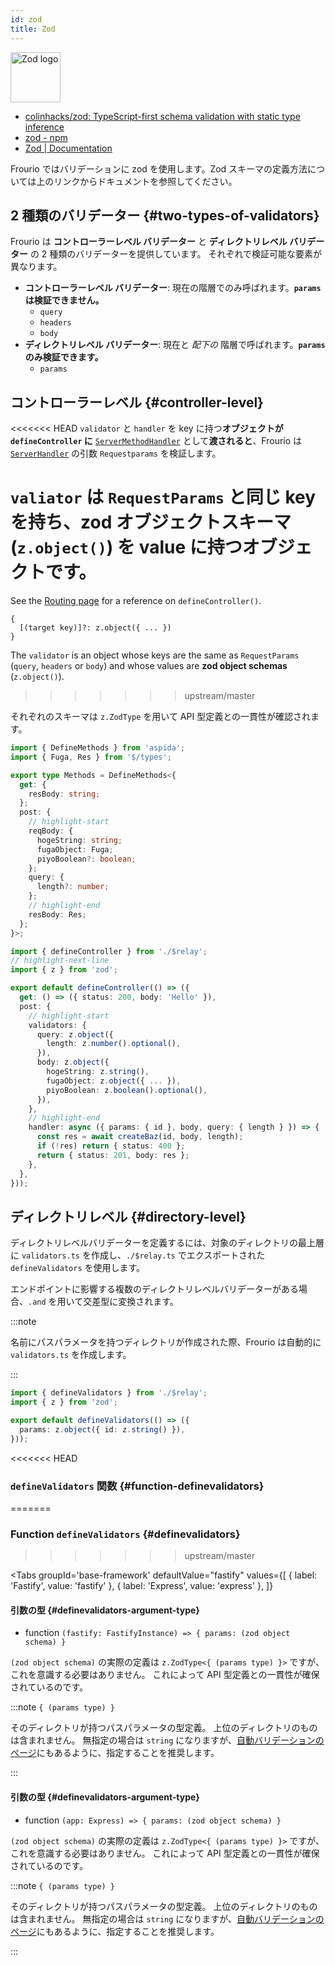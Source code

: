 ```yaml
---
id: zod
title: Zod
---
```



<div style={{display: 'flex', alignItems: 'flex-start', gap: 16 }}>

<img src="https://zod.dev/logo.svg" alt="Zod logo" width="80px" />

- [colinhacks/zod: TypeScript\-first schema validation with static type inference](https://github.com/colinhacks/zod)
- [zod \- npm](https://www.npmjs.com/package/zod)
- [Zod | Documentation](https://zod.dev/)

</div>

Frourio ではバリデーションに zod を使用します。Zod スキーマの定義方法については上のリンクからドキュメントを参照してください。

## 2 種類のバリデーター {#two-types-of-validators}

Frourio は **コントローラーレベル バリデーター** と **ディレクトリレベル バリデーター** の 2 種類のバリデーターを提供しています。
それぞれで検証可能な要素が異なります。

- **コントローラーレベル バリデーター**: 現在の階層でのみ呼ばれます。**`params` は検証できません。**
  - `query`
  - `headers`
  - `body`
- **ディレクトリレベル バリデーター**: 現在と _配下の_ 階層で呼ばれます。**`params` のみ検証できます。**
  - `params`

## コントローラーレベル {#controller-level}

<<<<<<< HEAD
`validator` と `handler` を key に持つ**オブジェクトが `defineController` に** [`ServerMethodHandler`](/docs/reference/controller#object-servermethodhandler) として**渡されると**、Frourio は [`ServerHandler`](/docs/reference/controller#function-serverhandler) の引数 `Requestparams` を検証します。

`valiator` は `RequestParams` と同じ key を持ち、**zod オブジェクトスキーマ** (`z.object()`) を value に持つオブジェクトです。
=======
See the [Routing page](/docs/reference/routing#controller-level) for a reference on `defineController()`.

```
{
  [(target key)]?: z.object({ ... })
}
```

The `validator` is an object whose keys are the same as `RequestParams` (`query`, `headers` or `body`) and whose values are **zod object schemas** (`z.object()`).
>>>>>>> upstream/master

それぞれのスキーマは `z.ZodType` を用いて API 型定義との一貫性が確認されます。

```ts title='server/api/_id@string/index.ts'
import { DefineMethods } from 'aspida';
import { Fuga, Res } from '$/types';

export type Methods = DefineMethods<{
  get: {
    resBody: string;
  };
  post: {
    // highlight-start
    reqBody: {
      hogeString: string;
      fugaObject: Fuga;
      piyoBoolean?: boolean;
    };
    query: {
      length?: number;
    };
    // highlight-end
    resBody: Res;
  };
}>;
```

```ts title='server/api/_id@string/controller.ts'
import { defineController } from './$relay';
// highlight-next-line
import { z } from 'zod';

export default defineController(() => ({
  get: () => ({ status: 200, body: 'Hello' }),
  post: {
    // highlight-start
    validators: {
      query: z.object({
        length: z.number().optional(),
      }),
      body: z.object({
        hogeString: z.string(),
        fugaObject: z.object({ ... }),
        piyoBoolean: z.boolean().optional(),
      }),
    },
    // highlight-end
    handler: async ({ params: { id }, body, query: { length } }) => {
      const res = await createBaz(id, body, length);
      if (!res) return { status: 400 };
      return { status: 201, body: res };
    },
  },
}));
```

## ディレクトリレベル {#directory-level}

ディレクトリレベルバリデーターを定義するには、対象のディレクトリの最上層に `validators.ts` を作成し、`./$relay.ts` でエクスポートされた `defineValidators` を使用します。

エンドポイントに影響する複数のディレクトリレベルバリデーターがある場合、`.and` を用いて交差型に変換されます。

:::note

名前にパスパラメータを持つディレクトリが作成された際、Frourio は自動的に `validators.ts` を作成します。

:::

```ts title='server/api/_id@string/validators.ts'
import { defineValidators } from './$relay';
import { z } from 'zod';

export default defineValidators(() => ({
  params: z.object({ id: z.string() }),
}));
```

<<<<<<< HEAD
### `defineValidators` 関数 {#function-definevalidators}
=======
### Function `defineValidators` {#definevalidators}
>>>>>>> upstream/master

<Tabs
  groupId='base-framework'
  defaultValue="fastify"
  values={[
    { label: 'Fastify', value: 'fastify' },
    { label: 'Express', value: 'express' },
  ]}
>
<TabItem value="fastify">

#### 引数の型 {#definevalidators-argument-type}

- function `(fastify: FastifyInstance) => { params: (zod object schema) }`

`(zod object schema)` の実際の定義は `z.ZodType<{ (params type) }>` ですが、これを意識する必要はありません。
これによって API 型定義との一貫性が確保されているのです。

:::note `{ (params type) }`

そのディレクトリが持つパスパラメータの型定義。
上位のディレクトリのものは含まれません。
無指定の場合は `string` になりますが、[自動バリデーションのページ](/docs/reference/validation/automatic#path-parameter)にもあるように、指定することを推奨します。

:::

</TabItem>
<TabItem value="express">

#### 引数の型 {#definevalidators-argument-type}

- function `(app: Express) => { params: (zod object schema) }`

`(zod object schema)` の実際の定義は `z.ZodType<{ (params type) }>` ですが、これを意識する必要はありません。
これによって API 型定義との一貫性が確保されているのです。

:::note `{ (params type) }`

そのディレクトリが持つパスパラメータの型定義。
上位のディレクトリのものは含まれません。
無指定の場合は `string` になりますが、[自動バリデーションのページ](/docs/reference/validation/automatic#path-parameter)にもあるように、指定することを推奨します。

:::

</TabItem>
</Tabs>
